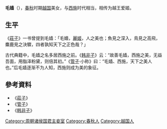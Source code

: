 
'''毛嫱'''（{{bd|？||？||catIdx=M}}），[[春秋时期|春秋]]时期[[越国|越国]]美女，与[[西施|西施]]时代相当，相传为越王爱姬。

== 生平 ==
《[[莊子_(書)|莊子]]》一书曾提到毛嫱：「毛嬙，[[麗姬|麗姬]]，人之美也；魚見之深入，鳥見之高飛，麋鹿見之決驟，四者孰知天下之正色哉？」

古代典籍中，毛嫱之名多居西施之前。《[[韩非子|韩非子]]》云：“故善毛嫱，西施之美，无益吾面，用脂泽粉黛，则倍其初。”《[[管子|管子]]·小称》曰：“毛嫱、西施，天下之美人也。”后毛嫱逐渐不为人知，西施则成为美的象征。

==參考資料==
*《[[莊子_(書)|莊子]]》
*《[[管子|管子]]》
*《[[韩非子|韩非子]]》

{{春秋人物小作品}}

[[Category:周朝诸侯国君主妾室|Category:周朝诸侯国君主妾室]]
[[Category:春秋人|Category:春秋人]]
[[Category:越国人|Category:越国人]]